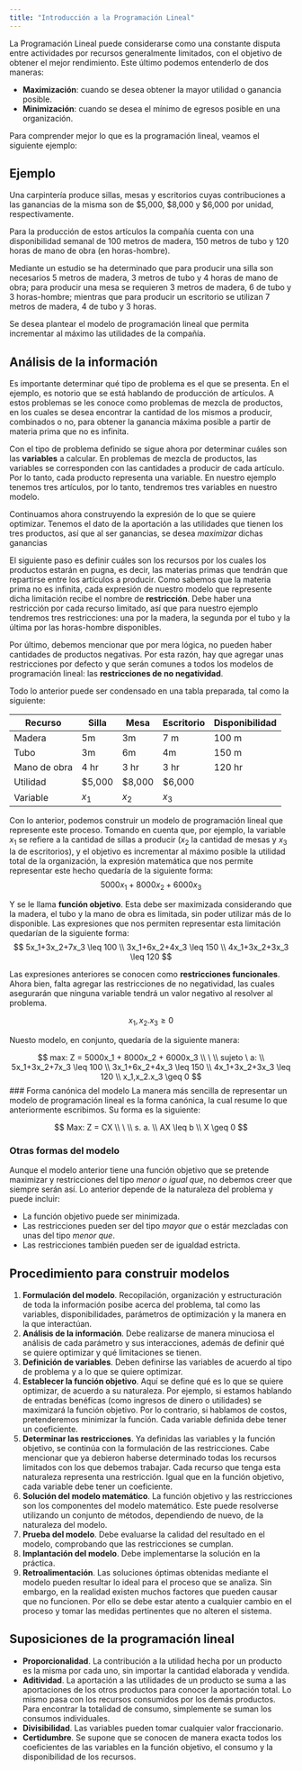 ```yaml
---
title: "Introducción a la Programación Lineal"
---
```


La Programación Lineal puede considerarse como una constante disputa entre actividades por recursos generalmente limitados, con el objetivo de obtener el mejor rendimiento. Este último podemos entenderlo de dos maneras:

- __Maximización__: cuando se desea obtener la mayor utilidad o ganancia posible.
- __Minimización__: cuando se desea el mínimo de egresos posible en una organización.

Para comprender mejor lo que es la programación lineal, veamos el siguiente ejemplo:

## Ejemplo
Una carpintería produce sillas, mesas y escritorios cuyas contribuciones a las ganancias de la misma son de \$5,000, \$8,000 y $6,000 por unidad, respectivamente.

Para la producción de estos artículos la compañía cuenta con una disponibilidad semanal de 100 metros de madera, 150 metros de tubo y 120 horas de mano de obra (en horas-hombre).

Mediante un estudio se ha determinado que para producir una silla son necesarios 5 metros de madera, 3 metros de tubo y 4 horas de mano de obra; para producir una mesa se requieren 3 metros de madera, 6 de tubo y 3 horas-hombre; mientras que para producir un escritorio se utilizan 7 metros de madera, 4 de tubo y 3 horas.

Se desea plantear el modelo de programación lineal que permita incrementar al máximo las utilidades de la compañía.

## Análisis de la información
Es importante determinar qué tipo de problema es el que se presenta. En el ejemplo, es notorio que se está hablando de producción de artículos. A estos problemas se les conoce como problemas de mezcla de productos, en los cuales se desea encontrar la cantidad de los mismos a producir, combinados o no, para obtener la ganancia máxima posible a partir de materia prima que no es infinita.

Con el tipo de problema definido se sigue ahora por determinar cuáles son las __variables__ a calcular. En problemas de mezcla de productos, las variables se corresponden con las cantidades a producir de cada artículo. Por lo tanto, cada producto representa una variable. En nuestro ejemplo tenemos tres artículos, por lo tanto, tendremos tres variables en nuestro modelo. 

Continuamos ahora construyendo la expresión de lo que se quiere optimizar. Tenemos el dato de la aportación a las utilidades que tienen los tres productos, así que al ser ganancias, se desea _maximizar_ dichas ganancias

El siguiente paso es definir cuáles son los recursos por los cuales los productos estarán en pugna, es decir, las materias primas que tendrán que repartirse entre los artículos a producir. Como sabemos que la materia prima no es infinita, cada expresión de nuestro modelo que represente dicha limitación recibe el nombre de __restricción__. Debe haber una restricción por cada recurso limitado, así que para nuestro ejemplo tendremos tres restricciones: una por la madera, la segunda por el tubo y la última por las horas-hombre disponibles.

Por último, debemos mencionar que por mera lógica, no pueden haber cantidades de productos negativas. Por esta razón, hay que agregar unas restricciones por defecto y que serán comunes a todos los modelos de programación lineal: las __restricciones de no negatividad__.

Todo lo anterior puede ser condensado en una tabla preparada, tal como la siguiente:

Recurso | Silla | Mesa | Escritorio | Disponibilidad
--------|-------|------|------------|---------------
Madera  | 5m  | 3m   |  7 m | 100 m
Tubo    | 3m    | 6m   | 4m         | 150 m
Mano de obra | 4 hr | 3 hr | 3 hr   | 120 hr
Utilidad | $5,000 | $8,000 | $6,000 | 
Variable | $x_1$ | $x_2$ | $x_3$ |

Con lo anterior, podemos construir un modelo de programación lineal que represente este proceso. Tomando en cuenta que, por ejemplo, la variable $x_1$ se refiere a la cantidad de sillas a producir ($x_2$ la cantidad de mesas y $x_3$ la de escritorios), y el objetivo es incrementar al máximo posible la utilidad total de la organización, la expresión matemática que nos permite representar este hecho quedaría de la siguiente forma:
$$
5000x_1 + 8000x_2 + 6000x_3
$$

Y se le llama __función objetivo__. Esta debe ser maximizada considerando que la madera, el tubo y la mano de obra es limitada, sin poder utilizar más de lo disponible. Las expresiones que nos permiten representar esta limitación quedarían de la siguiente forma:
$$
5x_1+3x_2+7x_3 \leq 100 \\
3x_1+6x_2+4x_3 \leq 150 \\
4x_1+3x_2+3x_3 \leq 120
$$

Las expresiones anteriores se conocen como __restricciones funcionales__. Ahora bien, falta agregar las restricciones de no negatividad, las cuales asegurarán que ninguna variable tendrá un valor negativo al resolver al problema.

$$
x_1,x_2.x_3 \geq 0
$$

Nuesto modelo, en conjunto, quedaría de la siguiente manera:

$$
max: Z = 5000x_1 + 8000x_2 + 6000x_3 \\
\ \\
sujeto \ a: \\
5x_1+3x_2+7x_3 \leq 100 \\
3x_1+6x_2+4x_3 \leq 150 \\
4x_1+3x_2+3x_3 \leq 120 \\
x_1,x_2.x_3 \geq 0
$$
### Forma canónica del modelo
La manera más sencilla de representar un modelo de programación lineal es la forma canónica, la cual resume lo que anteriormente escribimos. Su forma es la siguiente:

$$
Max: Z = CX \\
\ \\
s. a. \\
AX \leq b \\
X \geq 0
$$

### Otras formas del modelo
Aunque el modelo anterior tiene una función objetivo que se pretende maximizar y restricciones del tipo _menor o igual que_, no debemos creer que siempre serán así. Lo anterior depende de la naturaleza del problema y puede incluir:

- La función objetivo puede ser minimizada.
- Las restricciones pueden ser del tipo _mayor que_ o estár mezcladas con unas del tipo _menor que_.
- Las restricciones también pueden ser de igualdad estricta.

## Procedimiento para construir modelos
1. __Formulación del modelo__. Recopilación, organización y estructuración de toda la información posibe acerca del problema, tal como las variables, disponibilidades, parámetros de optimización y la manera en la que interactúan.
2. __Análisis de la información__. Debe realizarse de manera minuciosa el análisis de cada parámetro y sus interacciones, además de definir qué se quiere optimizar y qué limitaciones se tienen.
3. __Definición de variables__. Deben definirse las variables de acuerdo al tipo de problema y a lo que se quiere optimizar.
4. __Establecer la función objetivo__. Aquí se define qué es lo que se quiere optimizar, de acuerdo a su naturaleza. Por ejemplo, si estamos hablando de entradas benéficas (como ingresos de dinero o utilidades) se maximizará la función objetivo. Por lo contrario, si hablamos de costos, pretenderemos minimizar la función. Cada variable definida debe tener un coeficiente.
5. __Determinar las restricciones__. Ya definidas las variables y la función objetivo, se continúa con la formulación de las restricciones. Cabe mencionar que ya debieron haberse determinado todas los recursos limitados con los que debemos trabajar. Cada recurso que tenga esta naturaleza representa una restricción. Igual que en la función objetivo, cada variable debe tener un coeficiente.
6. __Solución del modelo matemático__. La función objetivo y las restricciones son los componentes del modelo matemático. Este puede resolverse utilizando un conjunto de métodos, dependiendo de nuevo, de la naturaleza del modelo.
7. __Prueba del modelo__. Debe evaluarse la calidad del resultado en el modelo, comprobando que las restricciones se cumplan.
8. __Implantación del modelo__. Debe implementarse la solución en la práctica. 
9. __Retroalimentación__. Las soluciones óptimas obtenidas mediante el modelo pueden resultar lo ideal para el proceso que se analiza. Sin embargo, en la realidad existen muchos factores que pueden causar que no funcionen. Por ello se debe estar atento a cualquier cambio en el proceso y tomar las medidas pertinentes que no alteren el sistema.

## Suposiciones de la programación lineal
- __Proporcionalidad__. La contribución a la utilidad hecha por un producto es la misma por cada uno, sin importar la cantidad elaborada y vendida. 
- __Aditividad__. La aportación a las utilidades de un producto se suma a las aportaciones de los otros productos para conocer la aportación total. Lo mismo pasa con los recursos consumidos por los demás productos. Para encontrar la totalidad de consumo, simplemente se suman los consumos individuales.
- __Divisibilidad__. Las variables pueden tomar cualquier valor fraccionario.
- __Certidumbre__. Se supone que se conocen de manera exacta todos los coeficientes de las variables en la función objetivo, el consumo y la disponibilidad de los recursos.